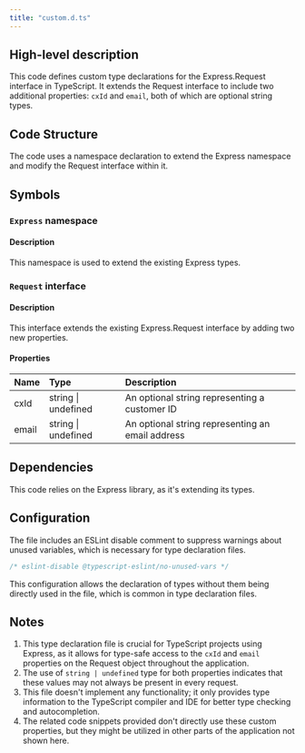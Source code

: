 ```yaml
---
title: "custom.d.ts"
---
```


## High-level description
This code defines custom type declarations for the Express.Request interface in TypeScript. It extends the Request interface to include two additional properties: `cxId` and `email`, both of which are optional string types.

## Code Structure
The code uses a namespace declaration to extend the Express namespace and modify the Request interface within it.

## Symbols

### `Express` namespace
#### Description
This namespace is used to extend the existing Express types.

### `Request` interface
#### Description
This interface extends the existing Express.Request interface by adding two new properties.

#### Properties
| Name | Type | Description |
|:-----|:-----|:------------|
| cxId | string \| undefined | An optional string representing a customer ID |
| email | string \| undefined | An optional string representing an email address |

## Dependencies
This code relies on the Express library, as it's extending its types.

## Configuration
The file includes an ESLint disable comment to suppress warnings about unused variables, which is necessary for type declaration files.

```typescript
/* eslint-disable @typescript-eslint/no-unused-vars */
```

This configuration allows the declaration of types without them being directly used in the file, which is common in type declaration files.

## Notes
1. This type declaration file is crucial for TypeScript projects using Express, as it allows for type-safe access to the `cxId` and `email` properties on the Request object throughout the application.
2. The use of `string | undefined` type for both properties indicates that these values may not always be present in every request.
3. This file doesn't implement any functionality; it only provides type information to the TypeScript compiler and IDE for better type checking and autocompletion.
4. The related code snippets provided don't directly use these custom properties, but they might be utilized in other parts of the application not shown here.